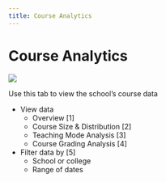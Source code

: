```yaml
--- 
title: Course Analytics
--- 
```


# Course Analytics

![](/img/ulearning/admin/data06.png)

Use this tab to view the school’s course data
- View data
    - Overview [1]
    - Course Size & Distribution [2]
    - Teaching Mode Analysis [3]
    - Course Grading Analysis [4]
- Filter data by [5]
    - School or college
    - Range of dates